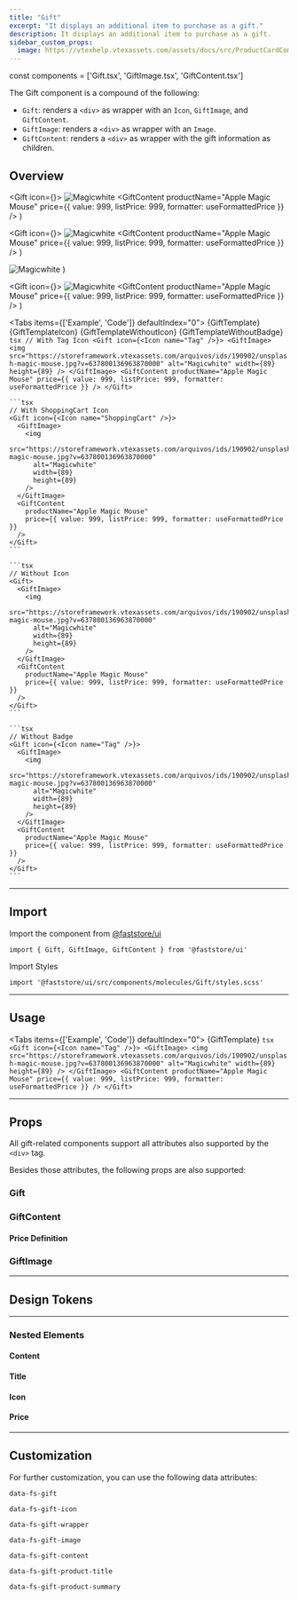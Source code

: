 ```yaml
---
title: "Gift"
excerpt: "It displays an additional item to purchase as a gift."
description: It displays an additional item to purchase as a gift.
sidebar_custom_props:
  image: https://vtexhelp.vtexassets.com/assets/docs/src/ProductCardComponent___e6502d57cf7e5bf247f86b64577d4141.png
---
```



const components = ['Gift.tsx', 'GiftImage.tsx', 'GiftContent.tsx']


The Gift component is a compound of the following:

- `Gift`: renders a `<div>` as wrapper with an `Icon`, `GiftImage`, and `GiftContent`.
- `GiftImage`: renders a `<div>` as wrapper with an `Image`.
- `GiftContent`: renders a `<div>` as wrapper with the gift information as children.

## Overview

  <Gift icon={<Icon name="Tag" />}>
    <GiftImage>
      <img
        src="https://storeframework.vtexassets.com/arquivos/ids/190902/unsplash-magic-mouse.jpg?v=637800136963870000"
        alt="Magicwhite"
        width={89}
        height={89}
      />
    </GiftImage>
    <GiftContent
      productName="Apple Magic Mouse"
      price={{ value: 999, listPrice: 999, formatter: useFormattedPrice }}
    />
  </Gift>
)

  <Gift icon={<Icon name="ShoppingCart" />}>
    <GiftImage>
      <img
        src="https://storeframework.vtexassets.com/arquivos/ids/190902/unsplash-magic-mouse.jpg?v=637800136963870000"
        alt="Magicwhite"
        width={89}
        height={89}
      />
    </GiftImage>
    <GiftContent
      productName="Apple Magic Mouse"
      price={{ value: 999, listPrice: 999, formatter: useFormattedPrice }}
    />
  </Gift>
)

  <Gift>
    <GiftImage>
      <img
        src="https://storeframework.vtexassets.com/arquivos/ids/190902/unsplash-magic-mouse.jpg?v=637800136963870000"
        alt="Magicwhite"
        width={89}
        height={89}
      />
    </GiftImage>
    <GiftContent
      productName="Apple Magic Mouse"
      price={{ value: 999, listPrice: 999, formatter: useFormattedPrice }}
    />
  </Gift>
)

  <Gift icon={<Icon name="Tag" />}>
    <GiftImage>
      <img
        src="https://storeframework.vtexassets.com/arquivos/ids/190902/unsplash-magic-mouse.jpg?v=637800136963870000"
        alt="Magicwhite"
        width={89}
        height={89}
      />
    </GiftImage>
    <GiftContent
      productName="Apple Magic Mouse"
      price={{ value: 999, listPrice: 999, formatter: useFormattedPrice }}
    />
  </Gift>
)

<Tabs items={['Example', 'Code']} defaultIndex="0">
  <Tab>
    <OverviewSection bigGap>{GiftTemplate} {GiftTemplateIcon}</OverviewSection>
    <OverviewSection bigGap>{GiftTemplateWithoutIcon} {GiftTemplateWithoutBadge}</OverviewSection>
  </Tab>
  <Tab>
    ```tsx
    // With Tag Icon
    <Gift icon={<Icon name="Tag" />}>
      <GiftImage>
        <img
          src="https://storeframework.vtexassets.com/arquivos/ids/190902/unsplash-magic-mouse.jpg?v=637800136963870000"
          alt="Magicwhite"
          width={89}
          height={89}
        />
      </GiftImage>
      <GiftContent
        productName="Apple Magic Mouse"
        price={{ value: 999, listPrice: 999, formatter: useFormattedPrice }}
      />
    </Gift>
    ```

    ```tsx
    // With ShoppingCart Icon
    <Gift icon={<Icon name="ShoppingCart" />}>
      <GiftImage>
        <img
          src="https://storeframework.vtexassets.com/arquivos/ids/190902/unsplash-magic-mouse.jpg?v=637800136963870000"
          alt="Magicwhite"
          width={89}
          height={89}
        />
      </GiftImage>
      <GiftContent
        productName="Apple Magic Mouse"
        price={{ value: 999, listPrice: 999, formatter: useFormattedPrice }}
      />
    </Gift>
    ```

    ```tsx
    // Without Icon
    <Gift>
      <GiftImage>
        <img
          src="https://storeframework.vtexassets.com/arquivos/ids/190902/unsplash-magic-mouse.jpg?v=637800136963870000"
          alt="Magicwhite"
          width={89}
          height={89}
        />
      </GiftImage>
      <GiftContent
        productName="Apple Magic Mouse"
        price={{ value: 999, listPrice: 999, formatter: useFormattedPrice }}
      />
    </Gift>
    ```

    ```tsx
    // Without Badge
    <Gift icon={<Icon name="Tag" />}>
      <GiftImage>
        <img
          src="https://storeframework.vtexassets.com/arquivos/ids/190902/unsplash-magic-mouse.jpg?v=637800136963870000"
          alt="Magicwhite"
          width={89}
          height={89}
        />
      </GiftImage>
      <GiftContent
        productName="Apple Magic Mouse"
        price={{ value: 999, listPrice: 999, formatter: useFormattedPrice }}
      />
    </Gift>
    ```

  </Tab>
</Tabs>

---

## Import

Import the component from [@faststore/ui](/../components)

```tsx
import { Gift, GiftImage, GiftContent } from '@faststore/ui'
```

Import Styles

```tsx
import '@faststore/ui/src/components/molecules/Gift/styles.scss'
```

---

## Usage

<Tabs items={['Example', 'Code']} defaultIndex="0">
  <Tab>
    <OverviewSection>{GiftTemplate}</OverviewSection>
  </Tab>
  <Tab>
    ```tsx
    <Gift icon={<Icon name="Tag" />}>
      <GiftImage>
        <img
          src="https://storeframework.vtexassets.com/arquivos/ids/190902/unsplash-magic-mouse.jpg?v=637800136963870000"
          alt="Magicwhite"
          width={89}
          height={89}
        />
      </GiftImage>
      <GiftContent
        productName="Apple Magic Mouse"
        price={{ value: 999, listPrice: 999, formatter: useFormattedPrice }}
      />
    </Gift>
    ```
  </Tab>
</Tabs>

---

## Props

All gift-related components support all attributes also supported by the `<div>` tag.

Besides those attributes, the following props are also supported:

### Gift

<ComponentPropsSection component="Gift" />

### GiftContent

<ComponentPropsSection component="GiftContent" />

#### Price Definition

<PropsSection propsList={propsPriceDefinition} />

### GiftImage

<ComponentPropsSection component="GiftImage" />

---

## Design Tokens

<TokenTable>
  <TokenRow token="--fs-gift-height" value="var(--fs-spacing-12)" />
  <TokenRow token="--fs-gift-bkg-color" value="var(--fs-control-bkg)" isColor />
  <TokenDivider />
  <TokenRow token="--fs-gift-border-width" value="var(--fs-border-width)" />
  <TokenRow
    token="--fs-gift-border-color"
    value="var(--fs-border-color-light)"
    isColor
  />
  <TokenRow token="--fs-gift-border-radius" value="var(--fs-border-radius)" />
</TokenTable>

---

### Nested Elements

#### Content

<TokenTable>
  <TokenRow
    token="--fs-gift-content-padding"
    value="var(--fs-gift-gap) var(--fs-gift-gap) var(--fs-gift-gap) 0"
  />
  <TokenRow token="--fs-gift-content-row-gap" value="var(--fs-spacing-0)" />
</TokenTable>

#### Title

<TokenTable>
  <TokenRow token="--fs-gift-title-line-height" value="1.25" />
  <TokenRow token="--fs-gift-title-size" value="var(--fs-text-size-body)" />
  <TokenRow
    token="--fs-gift-title-color"
    value="var(--fs-color-text)"
    isColor
  />
</TokenTable>

#### Icon

<TokenTable>
  <TokenRow token="--fs-gift-icon-size" value="1.75rem" />
  <TokenRow token="--fs-gift-icon-padding" value="var(--fs-spacing-0)" />
  <TokenRow
    token="--fs-gift-icon-color"
    value="var(--fs-gift-title-color)"
    globalValue="var(--fs-color-text)"
    isColor
  />
  <TokenRow
    token="--fs-gift-icon-bkg-color"
    value="var(--fs-color-body-bkg)"
    isColor
  />
</TokenTable>

#### Price

<TokenTable>
  <TokenRow token="--fs-gift-price-size" value="var(--fs-text-size-legend)" />
</TokenTable>

---

## Customization

For further customization, you can use the following data attributes:

`data-fs-gift`

`data-fs-gift-icon`

`data-fs-gift-wrapper`

`data-fs-gift-image`

`data-fs-gift-content`

`data-fs-gift-product-title`

`data-fs-gift-product-summary`
